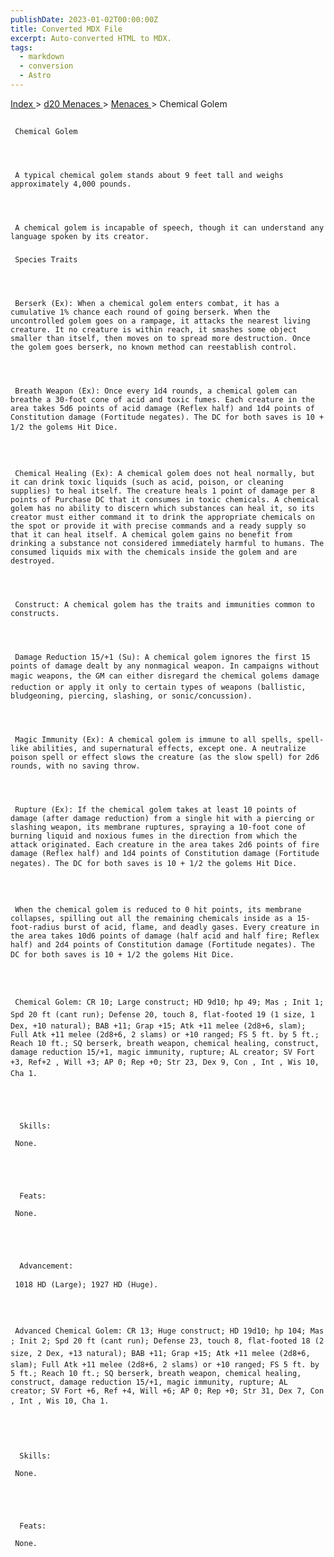 ```yaml
---
publishDate: 2023-01-02T00:00:00Z
title: Converted MDX File
excerpt: Auto-converted HTML to MDX.
tags:
  - markdown
  - conversion
  - Astro
---
```


[
Index
](-index) >
[
d20 Menaces
](menaces-d20-index) >
[
Menaces
](menaces-d20-menaces-index) > Chemical Golem

##

     Chemical Golem




     A typical chemical golem stands about 9 feet tall and weighs approximately 4,000 pounds.




     A chemical golem is incapable of speech, though it can understand any language spoken by its creator.

###

     Species Traits




     Berserk (Ex): When a chemical golem enters combat, it has a cumulative 1% chance each round of going berserk. When the uncontrolled golem goes on a rampage, it attacks the nearest living creature. It no creature is within reach, it smashes some object smaller than itself, then moves on to spread more destruction. Once the golem goes berserk, no known method can reestablish control.




     Breath Weapon (Ex): Once every 1d4 rounds, a chemical golem can breathe a 30-foot cone of acid and toxic fumes. Each creature in the area takes 5d6 points of acid damage (Reflex half) and 1d4 points of Constitution damage (Fortitude negates). The DC for both saves is 10 + 1/2 the golems Hit Dice.




     Chemical Healing (Ex): A chemical golem does not heal normally, but it can drink toxic liquids (such as acid, poison, or cleaning supplies) to heal itself. The creature heals 1 point of damage per 8 points of Purchase DC that it consumes in toxic chemicals. A chemical golem has no ability to discern which substances can heal it, so its creator must either command it to drink the appropriate chemicals on the spot or provide it with precise commands and a ready supply so that it can heal itself. A chemical golem gains no benefit from drinking a substance not considered immediately harmful to humans. The consumed liquids mix with the chemicals inside the golem and are destroyed.




     Construct: A chemical golem has the traits and immunities common to constructs.




     Damage Reduction 15/+1 (Su): A chemical golem ignores the first 15 points of damage dealt by any nonmagical weapon. In campaigns without magic weapons, the GM can either disregard the chemical golems damage reduction or apply it only to certain types of weapons (ballistic, bludgeoning, piercing, slashing, or sonic/concussion).




     Magic Immunity (Ex): A chemical golem is immune to all spells, spell-like abilities, and supernatural effects, except one. A neutralize poison spell or effect slows the creature (as the slow spell) for 2d6 rounds, with no saving throw.




     Rupture (Ex): If the chemical golem takes at least 10 points of damage (after damage reduction) from a single hit with a piercing or slashing weapon, its membrane ruptures, spraying a 10-foot cone of burning liquid and noxious fumes in the direction from which the attack originated. Each creature in the area takes 2d6 points of fire damage (Reflex half) and 1d4 points of Constitution damage (Fortitude negates). The DC for both saves is 10 + 1/2 the golems Hit Dice.




     When the chemical golem is reduced to 0 hit points, its membrane collapses, spilling out all the remaining chemicals inside as a 15-foot-radius burst of acid, flame, and deadly gases. Every creature in the area takes 10d6 points of damage (half acid and half fire; Reflex half) and 2d4 points of Constitution damage (Fortitude negates). The DC for both saves is 10 + 1/2 the golems Hit Dice.




     Chemical Golem: CR 10; Large construct; HD 9d10; hp 49; Mas ; Init 1; Spd 20 ft (cant run); Defense 20, touch 8, flat-footed 19 (1 size, 1 Dex, +10 natural); BAB +11; Grap +15; Atk +11 melee (2d8+6, slam); Full Atk +11 melee (2d8+6, 2 slams) or +10 ranged; FS 5 ft. by 5 ft.; Reach 10 ft.; SQ berserk, breath weapon, chemical healing, construct, damage reduction 15/+1, magic immunity, rupture; AL creator; SV Fort +3, Ref+2 , Will +3; AP 0; Rep +0; Str 23, Dex 9, Con , Int , Wis 10, Cha 1.





      Skills:

     None.





      Feats:

     None.





      Advancement:

     1018 HD (Large); 1927 HD (Huge).




     Advanced Chemical Golem: CR 13; Huge construct; HD 19d10; hp 104; Mas ; Init 2; Spd 20 ft (cant run); Defense 23, touch 8, flat-footed 18 (2 size, 2 Dex, +13 natural); BAB +11; Grap +15; Atk +11 melee (2d8+6, slam); Full Atk +11 melee (2d8+6, 2 slams) or +10 ranged; FS 5 ft. by 5 ft.; Reach 10 ft.; SQ berserk, breath weapon, chemical healing, construct, damage reduction 15/+1, magic immunity, rupture; AL creator; SV Fort +6, Ref +4, Will +6; AP 0; Rep +0; Str 31, Dex 7, Con , Int , Wis 10, Cha 1.





      Skills:

     None.





      Feats:

     None.
